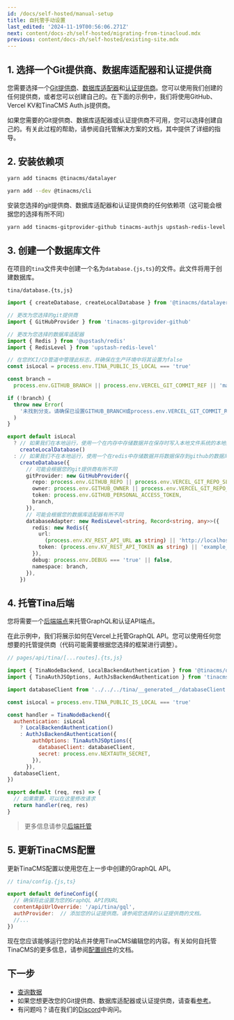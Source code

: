 ```yaml
---
id: /docs/self-hosted/manual-setup
title: 自托管手动设置
last_edited: '2024-11-19T00:56:06.271Z'
next: content/docs-zh/self-hosted/migrating-from-tinacloud.mdx
previous: content/docs-zh/self-hosted/existing-site.mdx
---
```


## 1. 选择一个Git提供商、数据库适配器和认证提供商

您需要选择一个[Git提供商](/docs/reference/self-hosted/git-provider/overview/)、[数据库适配器](/docs/reference/self-hosted/database-adapter/overview/)和[认证提供商](/docs/reference/self-hosted/auth-provider/overview/)。您可以使用我们创建的任何提供商，或者您可以创建自己的。在下面的示例中，我们将使用GitHub、Vercel KV和TinaCMS Auth.js提供商。

如果您需要的Git提供商、数据库适配器或认证提供商不可用，您可以选择创建自己的。有关此过程的帮助，请参阅自托管解决方案的文档，其中提供了详细的指导。

## 2. 安装依赖项

```bash
yarn add tinacms @tinacms/datalayer
```

```bash
yarn add --dev @tinacms/cli
```

安装您选择的git提供商、数据库适配器和认证提供商的任何依赖项（这可能会根据您的选择有所不同）

```bash
yarn add tinacms-gitprovider-github tinacms-authjs upstash-redis-level @upstash/redis
```

## 3. 创建一个数据库文件

在项目的`tina`文件夹中创建一个名为`database.{js,ts}`的文件。此文件将用于创建数据库。

`tina/database.{ts,js}`

```ts
import { createDatabase, createLocalDatabase } from '@tinacms/datalayer'

// 更改为您选择的git提供商
import { GitHubProvider } from 'tinacms-gitprovider-github'

// 更改为您选择的数据库适配器
import { Redis } from '@upstash/redis'
import { RedisLevel } from 'upstash-redis-level'

// 在您的CI/CD管道中管理此标志，并确保在生产环境中将其设置为false
const isLocal = process.env.TINA_PUBLIC_IS_LOCAL === 'true'

const branch =
  process.env.GITHUB_BRANCH || process.env.VERCEL_GIT_COMMIT_REF || 'main'

if (!branch) {
  throw new Error(
    '未找到分支。请确保已设置GITHUB_BRANCH或process.env.VERCEL_GIT_COMMIT_REF环境变量。'
  )
}

export default isLocal
  ? // 如果我们在本地运行，使用一个在内存中存储数据并在保存时写入本地文件系统的本地数据库
    createLocalDatabase()
  : // 如果我们不在本地运行，使用一个在redis中存储数据并将数据保存到github的数据库
    createDatabase({
      // 可能会根据您的git提供商有所不同
      gitProvider: new GitHubProvider({
        repo: process.env.GITHUB_REPO || process.env.VERCEL_GIT_REPO_SLUG,
        owner: process.env.GITHUB_OWNER || process.env.VERCEL_GIT_REPO_OWNER,
        token: process.env.GITHUB_PERSONAL_ACCESS_TOKEN,
        branch,
      }),
      // 可能会根据您的数据库适配器有所不同
      databaseAdapter: new RedisLevel<string, Record<string, any>>({
        redis: new Redis({
          url:
            (process.env.KV_REST_API_URL as string) || 'http://localhost:8079',
          token: (process.env.KV_REST_API_TOKEN as string) || 'example_token',
        }),
        debug: process.env.DEBUG === 'true' || false,
        namespace: branch,
      }),
    })
```

## 4. 托管Tina后端

您将需要一个[后端端点](/docs/reference/self-hosted/tina-backend/nextjs)来托管GraphQL和认证API端点。

在此示例中，我们将展示如何在Vercel上托管GraphQL API。您可以使用任何您想要的托管提供商（代码可能需要根据您选择的框架进行调整）。

```js
// pages/api/tina/[...routes].{ts,js}

import { TinaNodeBackend, LocalBackendAuthentication } from '@tinacms/datalayer'
import { TinaAuthJSOptions, AuthJsBackendAuthentication } from 'tinacms-authjs'

import databaseClient from '../../../tina/__generated__/databaseClient'

const isLocal = process.env.TINA_PUBLIC_IS_LOCAL === 'true'

const handler = TinaNodeBackend({
  authentication: isLocal
    ? LocalBackendAuthentication()
    : AuthJsBackendAuthentication({
        authOptions: TinaAuthJSOptions({
          databaseClient: databaseClient,
          secret: process.env.NEXTAUTH_SECRET,
        }),
      }),
  databaseClient,
})

export default (req, res) => {
  // 如果需要，可以在这里修改请求
  return handler(req, res)
}
```

> 更多信息请参见[后端托管](/docs/reference/self-hosted/tina-backend/nextjs)

## 5. 更新TinaCMS配置

更新TinaCMS配置以使用您在上一步中创建的GraphQL API。

```js
// tina/config.{js,ts}

export default defineConfig({
  // 确保将此设置为您的GraphQL API的URL
  contentApiUrlOverride: '/api/tina/gql',
  authProvider:  // 添加您的认证提供商。请参阅您选择的认证提供商的文档。
  //...
})
```

现在您应该能够运行您的站点并使用TinaCMS编辑您的内容。有关如何自托管TinaCMS的更多信息，请参阅[配置组件](/docs/reference/self-hosted/overview)的文档。

## 下一步

* [查询数据](/docs/self-hosted/querying-data)
* 如果您想更改您的Git提供商、数据库适配器或认证提供商，请查看[参考](/docs/reference/self-hosted/overview/)。
* 有问题吗？请在我们的[Discord](https://discord.com/invite/zumN63Ybpf)中询问。
